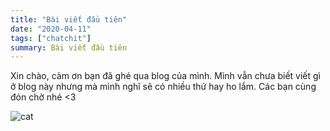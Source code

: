 ```yaml
---
title: "Bài viết đầu tiên"
date: "2020-04-11"
tags: ["chatchit"]
summary: Bài viết đầu tiên
---
```


Xin chào, cảm ơn bạn đã ghé qua blog của mình. Mình vẫn chưa biết viết gì ở blog này nhưng mà mình nghĩ sẽ có nhiều thứ hay ho lắm. Các bạn cùng đón chờ nhé \<3

![cat](https://media.giphy.com/media/vFKqnCdLPNOKc/giphy.gif)

